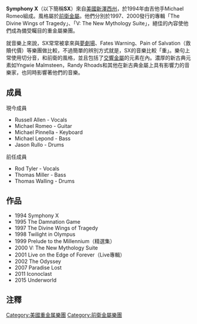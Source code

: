 {{Link style|time=2015-12-13T11:58:40+00:00}}
{{Infobox musical artist
| Name            = X交響樂樂團<br />Symphony X
| Img             = Symphony X.jpg
| Img_capt        = 2007年X交響樂樂團在[[加州|加州]][[舊金山|舊金山]]演出
| Img_size        = 250
| Landscape       = Yes
| Background      = group_or_band
| Years_active    = 1993-
| Genre = [[前衛金屬|前衛金屬]]<ref name="UPI">{{cite web | url = http://www.upi.com/Odd_News/2003/03/22/Rock_News_Two_The_week_in_pop/UPI-52221048320000/ | title = Ex-Priest Halford Sets Metal Tour | accessdate = 2009-02-18 | work = The Week in Pop | publisher = United Press International, Inc | date = March 22, 2003 | archive-date = 2021-10-28 | archive-url = https://web.archive.org/web/20211028220713/https://www.upi.com/inc/css/site.v1635278154.css }}</ref><ref name="MTV">{{cite web | url = http://www.mtv.com/news/articles/1573877/20071108/lamb_of_god.jhtml | title = Lamb Of God, Killswitch Engage & More: Metal File | accessdate = 2009-02-18 | work = Metal File | publisher = MTV Networks | date = November 8, 2007 | archive-date = 2021-10-28 | archive-url = https://web.archive.org/web/20211028220725/http://www.mtv.com/news/1573877/lamb-of-god-blessing-fans-with-more-releases-plus-killswitch-engage-more-news-that-rules-in-metal-file/ }}</ref><ref name="tampabay">{{cite web | url = http://www.tampabay.com/features/events/article478985.ece | title = Things to do Wednesday, April 30 | accessdate = 2009-02-18 | work = Tampa Bay Times | publisher = tampabay.com | date = April 30, 2008 | deadurl = yes | archiveurl = https://web.archive.org/web/20090121192823/http://www.tampabay.com/features/events/article478985.ece | archivedate = 2009-01-21 }}</ref>、[[力量金屬|力量金屬]]<ref name="metalobserver1">{{cite web | url = http://www.metal-observer.com/articles.php?lid=1&sid=1&id=5234 | title = Review of ''The Divine Wings of Tragedy'' | accessdate = 2009-02-18 | publisher = metal-observer.com | date = January 25, 2004 | archive-date = 2019-07-29 | archive-url = https://web.archive.org/web/20190729005034/http://www.metal-observer.com/articles.php?lid=1&sid=1&id=5234 }}</ref><ref name="metalobserver2">{{cite web | url = http://www.metal-observer.com/articles.php?lid=1&sid=1&id=2070 | title = Review of ''V: The New Mythology Suite'' | accessdate = 2009-02-18 | publisher = metal-observer.com | date = 2000 | archive-date = 2019-07-28 | archive-url = https://web.archive.org/web/20190728225829/http://www.metal-observer.com/articles.php?lid=1&sid=1&id=2070 }}</ref>、[[新古典金屬|新古典金屬]]<ref name="shanghaidaily">{{cite news | first = Zhenyan | last = Ma | title = Groove on progressive metal for Valentine's | url = http://www.shanghaidaily.com/sp/article/2009/200902/20090206/article_389981.htm | work = Shanghai Daily | publisher = Shanghai Daily Publishing House | date = February 6, 2009 | accessdate = 18 February 2009 | archive-date = 2012-03-02 | archive-url = https://web.archive.org/web/20120302011759/http://www.shanghaidaily.com/sp/article/2009/200902/20090206/article_389981.htm }}</ref><ref name="alloutguitar1">{{cite web | url = http://www.alloutguitar.com/interview/artists_and_bands/michael_romeo_interview_%E2%80%93_perfect_symphony_part_one_1970039s_2000 | title = A Perfect Symphony Part One: 1970's to 2000 | accessdate = 2009-02-18 | author = Edwards, Owen | date = March 4, 2008 | publisher = alloutguitar.com | archive-date = 2009-02-01 | archive-url = https://web.archive.org/web/20090201135330/http://alloutguitar.com/interview/artists_and_bands/michael_romeo_interview_%E2%80%93_perfect_symphony_part_one_1970039s_2000 | dead-url = no }}</ref><ref name="alloutguitar2">{{cite web | url = http://www.alloutguitar.com/interview/artists_and_bands/michael_romeo_interview_%E2%80%93_perfect_symphony_part_two_2002_2008 | title = A Perfect Symphony Part Two: 2002 - 2008 | accessdate = 2009-02-18 | author = Edwards, Owen | date = May 19, 2008 | publisher = alloutguitar.com | archive-date = 2009-02-01 | archive-url = https://web.archive.org/web/20090201135337/http://alloutguitar.com/interview/artists_and_bands/michael_romeo_interview_%E2%80%93_perfect_symphony_part_two_2002_2008 }}</ref>
| Origin          = {{US}}[[紐澤西州|紐澤西州]][[:en:Middletown,_New_Jersey|Middletown]]
| Label           = InsideOut
| Current_members = Russell Allen<br />Michael Romeo<br />Michael Pinnella<br />Michael Lepond<br />Jason Rullo
| Past_members    = Thomas Walling<br />Thomas Miller<br />Rod Tyler
| URL             = [http://www.symphonyx.com www.symphonyx.com]
}}
'''Symphony X'''（以下簡稱'''SX'''）來自[[美國|美國]][[新澤西州|新澤西州]]，於1994年由吉他手Michael Romeo組成。風格屬於[[前衛金屬|前衛金屬]]。他們分別於1997、2000發行的專輯「The Divine Wings of Tragedy」、「V: The New Mythology Suite」，絕佳的內容使他們成為備受矚目的重金屬樂團。

就音樂上來說，SX常常被拿來與[[夢劇場|夢劇場]]、Fates Warning、Pain of Salvation（救贖代價）等樂團做比較，不過簡單的辨別方式就是，SX的音樂比較「重」。樂句上常使用切分音，和前衛的風格，並且包括了[[交響金屬|交響金屬]]的元素在內。濃厚的新古典元素如Yngwie Malmsteen，Randy Rhoads和其他在新古典金屬上具有影響力的音樂家，也同時影響著他們的音樂。

== 成員 ==
現今成員
* Russell Allen - Vocals
* Michael Romeo - Guitar
* Michael Pinnella - Keyboard
* Michael Lepond - Bass
* Jason Rullo - Drums

前任成員
* Rod Tyler - Vocals
* Thomas Miller - Bass
* Thomas Walling - Drums

== 作品 ==
* 1994 Symphony X
* 1995 The Damnation Game
* 1997 The Divine Wings of Tragedy
* 1998 Twilight in Olympus
* 1999 Prelude to the Millennium（精選集）
* 2000 V: The New Mythology Suite
* 2001 Live on the Edge of Forever（Live專輯）
* 2002 The Odyssey
* 2007 Paradise Lost
* 2011 Iconoclast
* 2015 Underworld

== 注釋 ==
{{reflist}}

{{Authority control}}
{{DEFAULTSORT:Symphony X}}

[[Category:美國重金属樂團|Category:美國重金属樂團]]
[[Category:前衛金屬樂團|Category:前衛金屬樂團]]